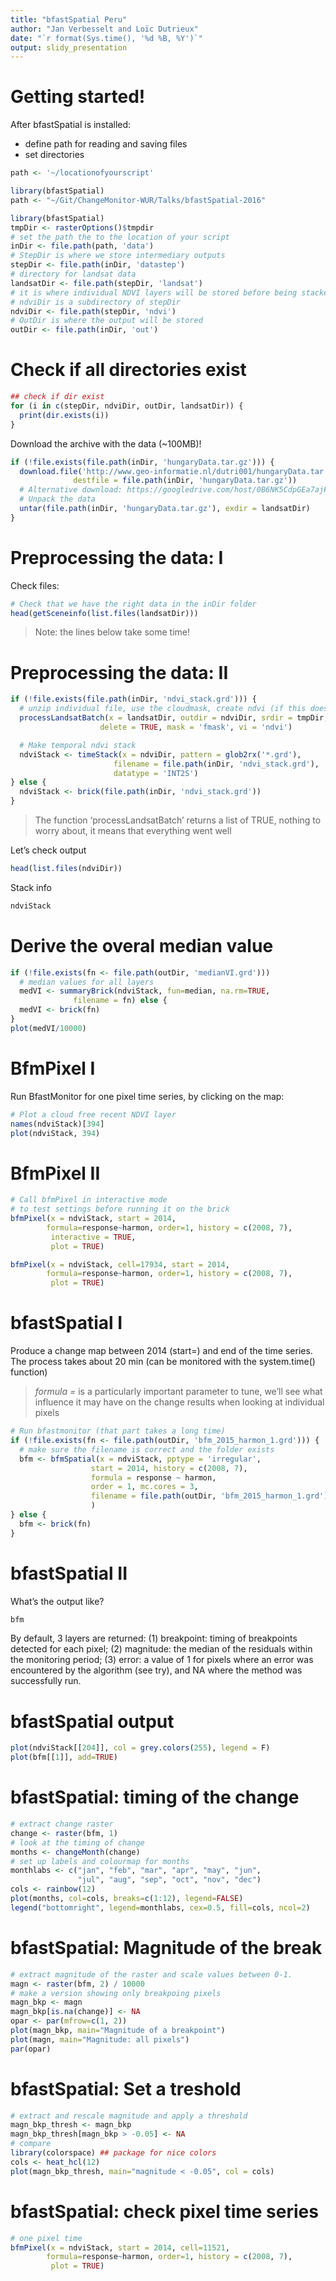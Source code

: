 ```yaml
---
title: "bfastSpatial Peru"
author: "Jan Verbesselt and Loïc Dutrieux"
date: "`r format(Sys.time(), '%d %B, %Y')`"
output: slidy_presentation
---
```


# Getting started!

After bfastSpatial is installed:

  * define path for reading and saving files
  * set directories

```r
path <- '~/locationofyourscript'
```

```r
library(bfastSpatial)
path <- "~/Git/ChangeMonitor-WUR/Talks/bfastSpatial-2016"
```


```r
library(bfastSpatial)
tmpDir <- rasterOptions()$tmpdir
# set the path the to the location of your script
inDir <- file.path(path, 'data')
# StepDir is where we store intermediary outputs
stepDir <- file.path(inDir, 'datastep')
# directory for landsat data
landsatDir <- file.path(stepDir, 'landsat')
# it is where individual NDVI layers will be stored before being stacked
# ndviDir is a subdirectory of stepDir
ndviDir <- file.path(stepDir, 'ndvi')
# OutDir is where the output will be stored
outDir <- file.path(inDir, 'out')
```

# Check if all directories exist

```r
## check if dir exist
for (i in c(stepDir, ndviDir, outDir, landsatDir)) {
  print(dir.exists(i))
}
```

Download the archive with the data (~100MB)!

```r
if (!file.exists(file.path(inDir, 'hungaryData.tar.gz'))) {
  download.file('http://www.geo-informatie.nl/dutri001/hungaryData.tar.gz',
              destfile = file.path(inDir, 'hungaryData.tar.gz'))
  # Alternative download: https://googledrive.com/host/0B6NK5CdpGEa7ajFuQ1dBZHUwMW8
  # Unpack the data
  untar(file.path(inDir, 'hungaryData.tar.gz'), exdir = landsatDir)
}
```

# Preprocessing the data: I

Check files:

```r
# Check that we have the right data in the inDir folder
head(getSceneinfo(list.files(landsatDir)))
```

>  Note: the lines below take some time!

# Preprocessing the data: II

```r
if (!file.exists(file.path(inDir, 'ndvi_stack.grd'))) {
  # unzip individual file, use the cloudmask, create ndvi (if this does not exists)
  processLandsatBatch(x = landsatDir, outdir = ndviDir, srdir = tmpDir,
                    delete = TRUE, mask = 'fmask', vi = 'ndvi')

  # Make temporal ndvi stack
  ndviStack <- timeStack(x = ndviDir, pattern = glob2rx('*.grd'),
                       filename = file.path(inDir, 'ndvi_stack.grd'),
                       datatype = 'INT2S')
} else {
  ndviStack <- brick(file.path(inDir, 'ndvi_stack.grd'))
}
```
> The function 'processLandsatBatch' returns a list of TRUE, nothing to worry about, it means that everything went well

Let's check output

```r
head(list.files(ndviDir))
```

Stack info

```r
ndviStack
```


# Derive the overal median value

```r
if (!file.exists(fn <- file.path(outDir, 'medianVI.grd')))
  # median values for all layers
  medVI <- summaryBrick(ndviStack, fun=median, na.rm=TRUE, 
              filename = fn) else {
  medVI <- brick(fn)
}
plot(medVI/10000)
```

# BfmPixel I

Run BfastMonitor for one pixel time series, by clicking on the map:

```r
# Plot a cloud free recent NDVI layer
names(ndviStack)[394]
plot(ndviStack, 394)
```

# BfmPixel II

```r
# Call bfmPixel in interactive mode
# to test settings before running it on the brick
bfmPixel(x = ndviStack, start = 2014,
        formula=response~harmon, order=1, history = c(2008, 7),
         interactive = TRUE,
         plot = TRUE)
```

```r
bfmPixel(x = ndviStack, cell=17934, start = 2014,
        formula=response~harmon, order=1, history = c(2008, 7),
         plot = TRUE)
```

# bfastSpatial I

Produce a change map between 2014 (start=) and end of the time series.
The process takes about 20 min (can be monitored with the system.time() function)

> *formula =* is a particularly important parameter to tune, we'll see what influence it may have on the change results when looking at individual pixels

```r
# Run bfastmonitor (that part takes a long time)
if (!file.exists(fn <- file.path(outDir, 'bfm_2015_harmon_1.grd'))) {
  # make sure the filename is correct and the folder exists
  bfm <- bfmSpatial(x = ndviStack, pptype = 'irregular',
                  start = 2014, history = c(2008, 7),
                  formula = response ~ harmon,
                  order = 1, mc.cores = 3,
                  filename = file.path(outDir, 'bfm_2015_harmon_1.grd')
                  )
} else {
  bfm <- brick(fn)
}
```

# bfastSpatial II

What's the output like?

```r
bfm
```

By default, 3 layers are returned: (1) breakpoint: timing of breakpoints detected for each pixel; (2) magnitude: the median of the residuals within the monitoring period; (3) error: a value of 1 for pixels where an error was encountered by the algorithm (see try), and NA where the method was successfully run.

# bfastSpatial output

```r
plot(ndviStack[[204]], col = grey.colors(255), legend = F)
plot(bfm[[1]], add=TRUE)
```

# bfastSpatial: timing of the change

```r
# extract change raster
change <- raster(bfm, 1)
# look at the timing of change
months <- changeMonth(change)
# set up labels and colourmap for months
monthlabs <- c("jan", "feb", "mar", "apr", "may", "jun",
               "jul", "aug", "sep", "oct", "nov", "dec")
cols <- rainbow(12)
plot(months, col=cols, breaks=c(1:12), legend=FALSE)
legend("bottomright", legend=monthlabs, cex=0.5, fill=cols, ncol=2)
```

# bfastSpatial: Magnitude of the break

```r
# extract magnitude of the raster and scale values between 0-1.
magn <- raster(bfm, 2) / 10000
# make a version showing only breakpoing pixels
magn_bkp <- magn
magn_bkp[is.na(change)] <- NA
opar <- par(mfrow=c(1, 2))
plot(magn_bkp, main="Magnitude of a breakpoint")
plot(magn, main="Magnitude: all pixels")
par(opar)
```

# bfastSpatial: Set a treshold

```r
# extract and rescale magnitude and apply a threshold
magn_bkp_thresh <- magn_bkp
magn_bkp_thresh[magn_bkp > -0.05] <- NA
# compare
library(colorspace) ## package for nice colors
cols <- heat_hcl(12)
plot(magn_bkp_thresh, main="magnitude < -0.05", col = cols)
```

# bfastSpatial: check pixel time series

```r
# one pixel time
bfmPixel(x = ndviStack, start = 2014, cell=11521,
        formula=response~harmon, order=1, history = c(2008, 7),
         plot = TRUE)
```



